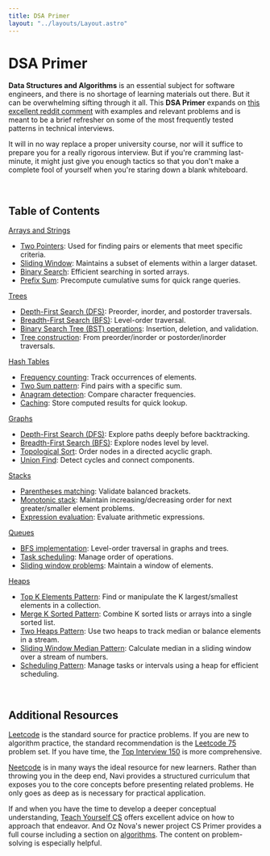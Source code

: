```yaml
---
title: DSA Primer
layout: "../layouts/Layout.astro"
---
```


# DSA Primer

**Data Structures and Algorithms** is an essential subject for software engineers, and there is no shortage of learning materials out there. But it can be overwhelming sifting through it all. This **DSA Primer** expands on [this excellent reddit comment](https://www.reddit.com/r/leetcode/comments/1heiw94/ultimate_coding_interview_cheatsheet/) with examples and relevant problems and is meant to be a brief refresher on some of the most frequently tested patterns in technical interviews.

It will in no way replace a proper university course, nor will it suffice to prepare you for a really rigorous interview. But if you&apos;re cramming last-minute, it might just give you enough tactics so that you don't make a complete fool of yourself when you&apos;re staring down a blank whiteboard.

<br />

## Table of Contents

[Arrays and Strings](/arrays-and-strings)

- [Two Pointers](/arrays-and-strings#two-pointers): Used for finding pairs or elements that meet specific criteria.
- [Sliding Window](/arrays-and-strings#sliding-window): Maintains a subset of elements within a larger dataset.
- [Binary Search](/arrays-and-strings#binary-search): Efficient searching in sorted arrays.
- [Prefix Sum](/arrays-and-strings#prefix-sum): Precompute cumulative sums for quick range queries.

[Trees](/trees)

- [Depth-First Search (DFS)](/trees#depth-first-search): Preorder, inorder, and postorder traversals.
- [Breadth-First Search (BFS)](/trees#breadth-first-search): Level-order traversal.
- [Binary Search Tree (BST) operations](/trees#binary-search-tree-bst-operations): Insertion, deletion, and validation.
- [Tree construction](/trees#tree-construction): From preorder/inorder or postorder/inorder traversals.

[Hash Tables](/hash-tables)

- [Frequency counting](/hash-tables#frequency-counting): Track occurrences of elements.
- [Two Sum pattern](/hash-tables#two-sum-pattern): Find pairs with a specific sum.
- [Anagram detection](/hash-tables#anagram-detection): Compare character frequencies.
- [Caching](/hash-tables#caching): Store computed results for quick lookup.

[Graphs](/graphs)

- [Depth-First Search (DFS)](/graphs#depth-first-search): Explore paths deeply before backtracking.
- [Breadth-First Search (BFS)](/graphs#breadth-first-search): Explore nodes level by level.
- [Topological Sort](/graphs#topological-sort): Order nodes in a directed acyclic graph.
- [Union Find](/graphs#union-find): Detect cycles and connect components.

[Stacks](/stacks)

- [Parentheses matching](/stacks#parentheses-matching): Validate balanced brackets.
- [Monotonic stack](/stacks#monotonic-stack): Maintain increasing/decreasing order for next greater/smaller element problems.
- [Expression evaluation](/stacks#expression-evaluation): Evaluate arithmetic expressions.

[Queues](/queues)

- [BFS implementation](/queues#bfs-implementation): Level-order traversal in graphs and trees.
- [Task scheduling](/queues#task-scheduling): Manage order of operations.
- [Sliding window problems](/queues#sliding-window-problems): Maintain a window of elements.

[Heaps](/heaps)

- [Top K Elements Pattern](/heaps#top-k-elements-pattern): Find or manipulate the K largest/smallest elements in a collection.
- [Merge K Sorted Pattern](/heaps#merge-k-sorted-pattern): Combine K sorted lists or arrays into a single sorted list.
- [Two Heaps Pattern](/heaps#two-heaps-pattern): Use two heaps to track median or balance elements in a stream.
- [Sliding Window Median Pattern](/heaps#sliding-window-median-pattern): Calculate median in a sliding window over a stream of numbers.
- [Scheduling Pattern](/heaps#scheduling-pattern): Manage tasks or intervals using a heap for efficient scheduling.

<br />

## Additional Resources

[Leetcode](https://leetcode.com/) is the standard source for practice problems. If you are new to algorithm practice, the standard recommendation is the [Leetcode 75](https://leetcode.com/studyplan/leetcode-75/) problem set. If you have time, the [Top Interview 150](https://leetcode.com/studyplan/top-interview-150/) is more comprehensive.

[Neetcode](https://neetcode.io/) is in many ways the ideal resource for new learners. Rather than throwing you in the deep end, Navi provides a structured curriculum that exposes you to the core concepts before presenting related problems. He only goes as deep as is necessary for practical application.

If and when you have the time to develop a deeper conceptual understanding, [Teach Yourself CS](https://teachyourselfcs.com/#algorithms) offers excellent advice on how to approach that endeavor. And Oz Nova's newer project CS Primer provides a full course including a section on [algorithms](https://csprimer.com/courses/algorithms/). The content on problem-solving is especially helpful.
